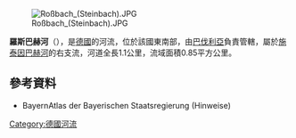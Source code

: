 {{Expand language|1=de|time=2020-08-29T04:14:44+00:00}}
{{Coord|50|0|22.08|N|9|6|27.95|E|display=title}}
[[Image:Roßbach_(Steinbach).JPG|right]]

'''羅斯巴赫河'''（{{lang-de|Roßbach}}），是[[德國|德國]]的河流，位於該國東南部，由[[巴伐利亞|巴伐利亞]]負責管轄，屬於[[施泰因巴赫河_(美因河支流,小奧斯特海姆)|施泰因巴赫河]]的右支流，河道全長1.1公里，流域面積0.85平方公里。

==參考資料==
* BayernAtlas der Bayerischen Staatsregierung (Hinweise)

{{Germany-geo-stub}}
[[Category:德國河流|Category:德國河流]]
